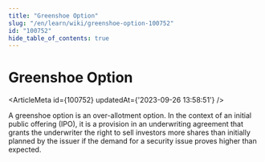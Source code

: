 ```yaml
---
title: "Greenshoe Option"
slug: "/en/learn/wiki/greenshoe-option-100752"
id: "100752"
hide_table_of_contents: true
---
```



# Greenshoe Option

<ArticleMeta id={100752} updatedAt={'2023-09-26 13:58:51'} />
<div className='border-solid border-b border-t-0 my-4 border-[var(--ifm-color-gray-300)]' />

A greenshoe option is an over-allotment option. In the context of an initial public offering (IPO), it is a provision in an underwriting agreement that grants the underwriter the right to sell investors more shares than initially planned by the issuer if the demand for a security issue proves higher than expected.
